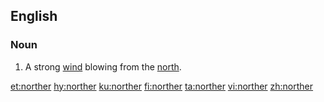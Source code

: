 ==English==

===Noun===
{{en-noun}}
# A strong [[wind]] blowing from the [[north]].

[[et:norther]]
[[hy:norther]]
[[ku:norther]]
[[fi:norther]]
[[ta:norther]]
[[vi:norther]]
[[zh:norther]]